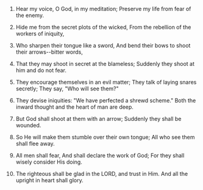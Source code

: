 
1. Hear my voice, O God, in my meditation; Preserve my life from fear of the enemy.

2. Hide me from the secret plots of the wicked, From the rebellion of the workers of iniquity,

3. Who sharpen their tongue like a sword, And bend their bows to shoot their arrows--bitter words,

4. That they may shoot in secret at the blameless; Suddenly they shoot at him and do not fear.

5. They encourage themselves in an evil matter; They talk of laying snares secretly; They say, "Who will see them?"

6. They devise iniquities: "We have perfected a shrewd scheme." Both the inward thought and the heart of man are deep.

7. But God shall shoot at them with an arrow; Suddenly they shall be wounded.

8. So He will make them stumble over their own tongue; All who see them shall flee away.

9. All men shall fear, And shall declare the work of God; For they shall wisely consider His doing.

10. The righteous shall be glad in the LORD, and trust in Him. And all the upright in heart shall glory.


